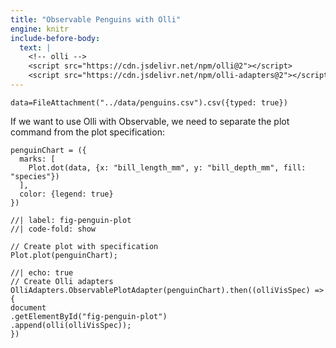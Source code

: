```yaml
---
title: "Observable Penguins with Olli"
engine: knitr
include-before-body:
  text: |
    <!-- olli -->
    <script src="https://cdn.jsdelivr.net/npm/olli@2"></script>
    <script src="https://cdn.jsdelivr.net/npm/olli-adapters@2"></script>
---
```



```ojs
data=FileAttachment("../data/penguins.csv").csv({typed: true})
```

If we want to use Olli with Observable, we need to separate the plot command from the plot specification:

```ojs

penguinChart = ({
  marks: [
    Plot.dot(data, {x: "bill_length_mm", y: "bill_depth_mm", fill: "species"})
  ],
  color: {legend: true}
})

```

```ojs
//| label: fig-penguin-plot
//| code-fold: show

// Create plot with specification
Plot.plot(penguinChart);
```

```ojs
//| echo: true
// Create Olli adapters
OlliAdapters.ObservablePlotAdapter(penguinChart).then((olliVisSpec) => {
document
.getElementById("fig-penguin-plot")
.append(olli(olliVisSpec));
})
```
